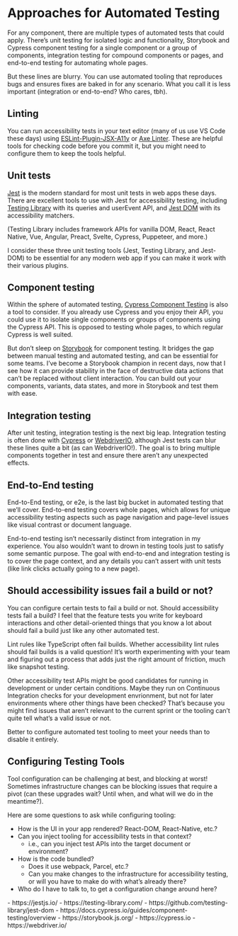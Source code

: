 
# Approaches for Automated Testing

For any component, there are multiple types of automated tests that could apply. There’s unit testing for isolated logic and functionality, Storybook and Cypress component testing for a single component or a group of components, integration testing for compound components or pages, and end-to-end testing for automating whole pages.

But these lines are blurry. You can use automated tooling that reproduces bugs and ensures fixes are baked in for any scenario. What you call it is less important (integration or end-to-end? Who cares, tbh).

## Linting

You can run accessibility tests in your text editor (many of us use VS Code these days) using [ESLint-Plugin-JSX-A11y](https://www.npmjs.com/package/eslint-plugin-jsx-a11y) or [Axe Linter](https://www.deque.com/axe/devtools/linter/). These are helpful tools for checking code before you commit it, but you might need to configure them to keep the tools helpful.

## Unit tests

[Jest](https://jestjs.io/) is the modern standard for most unit tests in web apps these days. There are excellent tools to use with Jest for accessibility testing, including [Testing Library](https://testing-library.com/) with its queries and userEvent API, and [Jest DOM](https://github.com/testing-library/jest-dom) with its accessibility matchers.

(Testing Library includes framework APIs for vanilla DOM, React, React Native, Vue, Angular, Preact, Svelte, Cypress, Puppeteer, and more.)

I consider these three unit testing tools (Jest, Testing Library, and Jest-DOM) to be essential for any modern web app if you can make it work with their various plugins.

## Component testing

Within the sphere of automated testing, [Cypress Component Testing](https://docs.cypress.io/guides/component-testing/overview) is also a tool to consider. If you already use Cypress and you enjoy their API, you could use it to isolate single components or groups of components using the Cypress API. This is opposed to testing whole pages, to which regular Cypress is well suited.

But don’t sleep on [Storybook](https://storybook.js.org/) for component testing. It bridges the gap between manual testing and automated testing, and can be essential for some teams. I’ve become a Storybook champion in recent days, now that I see how it can provide stability in the face of destructive data actions that can’t be replaced without client interaction. You can build out your components, variants, data states, and more in Storybook and test them with ease.

## Integration testing

After unit testing, integration testing is the next big leap. Integration testing is often done with [Cypress](https://cypress.io) or [WebdriverIO](https://webdriver.io/), although Jest tests can blur these lines quite a bit (as can WebdriverIO!). The goal is to bring multiple components together in test and ensure there aren’t any unexpected effects.

## End-to-End testing

End-to-End testing, or e2e, is the last big bucket in automated testing that we’ll cover. End-to-end testing covers whole pages, which allows for unique accessibility testing aspects such as page navigation and page-level issues like visual contrast or document language. 

End-to-end testing isn’t necessarily distinct from integration in my experience. You also wouldn’t want to drown in testing tools just to satisfy some semantic purpose. The goal with end-to-end and integration testing is to cover the page context, and any details you can’t assert with unit tests (like link clicks actually going to a new page).

## Should accessibility issues fail a build or not?

You can configure certain tests to fail a build or not. Should accessibility tests fail a build? I feel that the feature tests you write for keyboard interactions and other detail-oriented things that you know a lot about should fail a build just like any other automated test.

Lint rules like TypeScript often fail builds. Whether accessibility lint rules should fail builds is a valid question! It’s worth experimenting with your team and figuring out a process that adds just the right amount of friction, much like snapshot testing.

Other accessibility test APIs might be good candidates for running in development or under certain conditions. Maybe they run on Continuous Integration checks for your development envrionment, but not for later environments where other things have been checked? That’s because you might find issues that aren’t relevant to the current sprint or the tooling can’t quite tell what’s a valid issue or not.

Better to configure automated test tooling to meet your needs than to disable it entirely. 

## Configuring Testing Tools

Tool configuration can be challenging at best, and blocking at worst! Sometimes infrastructure changes can be blocking issues that require a pivot (can these upgrades wait? Until when, and what will we do in the meantime?).

Here are some questions to ask while configuring tooling:

- How is the UI in your app rendered? React-DOM, React-Native, etc.?
- Can you inject tooling for accessibility tests in that context?
    - i.e., can you inject test APIs into the target document or environment?
- How is the code bundled?
    - Does it use webpack, Parcel, etc.?
    - Can you make changes to the infrastructure for accessibility testing, or will you have to make do with what’s already there?
- Who do I have to talk to, to get a configuration change around here?

<Links>
- https://jestjs.io/
- https://testing-library.com/
- https://github.com/testing-library/jest-dom
- https://docs.cypress.io/guides/component-testing/overview
- https://storybook.js.org/
- https://cypress.io
- https://webdriver.io/
</Links>
